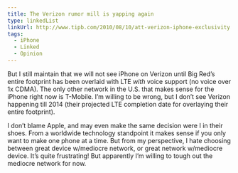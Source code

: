 ```yaml
---
title: The Verizon rumor mill is yapping again
type: linkedList
linkUrl: http://www.tipb.com/2010/08/10/att-verizon-iphone-exclusivity
tags:
  - iPhone
  - Linked
  - Opinion
---
```


But I still maintain that we will not see iPhone on Verizon until Big Red’s entire footprint has been overlaid with LTE _with_ voice support (no voice over 1x CDMA). The only other network in the U.S. that makes sense for the iPhone right now is T-Mobile. I’m willing to be wrong, but I don’t see Verizon happening till 2014 (their projected LTE completion date for overlaying their entire footprint).

I don’t blame Apple, and may even make the same decision were I in their shoes. From a worldwide technology standpoint it makes sense if you only want to make one phone at a time. But from my perspective, I hate choosing between great device w/mediocre network, or great network w/mediocre device. It’s quite frustrating! But apparently I’m willing to tough out the mediocre network for now.
